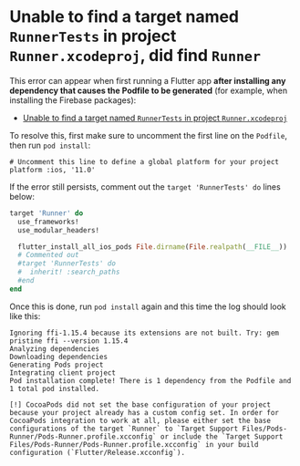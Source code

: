 # Unable to find a target named `RunnerTests` in project `Runner.xcodeproj`, did find `Runner`

This error can appear when first running a Flutter app **after installing any dependency that causes the Podfile to be generated** (for example, when installing the Firebase packages):

- [Unable to find a target named `RunnerTests` in project `Runner.xcodeproj`](https://stackoverflow.com/questions/76247185/unable-to-find-a-target-named-runnertests-in-project-runner-xcodeproj)

To resolve this, first make sure to uncomment the first line on the `Podfile`, then run `pod install`:

```
# Uncomment this line to define a global platform for your project
platform :ios, '11.0'
```

If the error still persists, comment out the `target 'RunnerTests' do` lines below:

```ruby
target 'Runner' do
  use_frameworks!
  use_modular_headers!

  flutter_install_all_ios_pods File.dirname(File.realpath(__FILE__))
  # Commented out
  #target 'RunnerTests' do
  #  inherit! :search_paths
  #end
end
```

Once this is done, run `pod install` again and this time the log should look like this:

```
Ignoring ffi-1.15.4 because its extensions are not built. Try: gem pristine ffi --version 1.15.4
Analyzing dependencies
Downloading dependencies
Generating Pods project
Integrating client project
Pod installation complete! There is 1 dependency from the Podfile and 1 total pod installed.

[!] CocoaPods did not set the base configuration of your project because your project already has a custom config set. In order for CocoaPods integration to work at all, please either set the base configurations of the target `Runner` to `Target Support Files/Pods-Runner/Pods-Runner.profile.xcconfig` or include the `Target Support Files/Pods-Runner/Pods-Runner.profile.xcconfig` in your build configuration (`Flutter/Release.xcconfig`).
```
